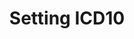 ---
title: "Setting ICD10 "
description: "Description of your new file."
sidebarTitle: "Operation - ICD10"
---